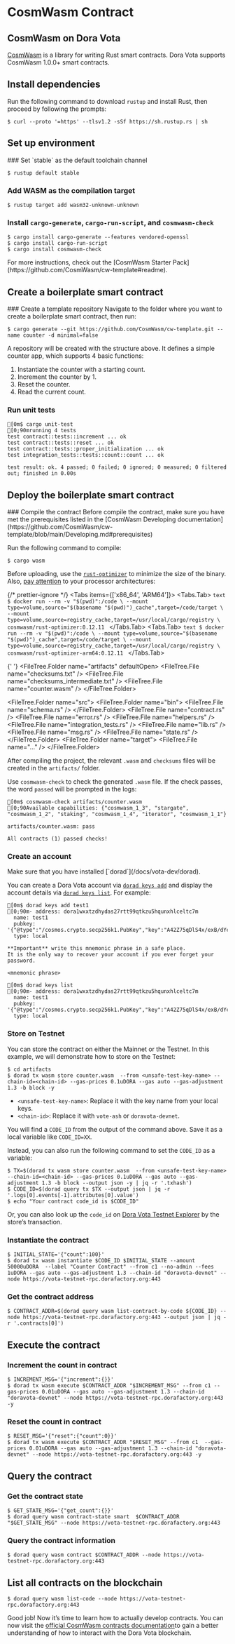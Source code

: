 
# CosmWasm Contract

## CosmWasm on Dora Vota

[CosmWasm](https://cosmwasm.com/) is a library for writing Rust smart contracts. Dora Vota supports CosmWasm 1.0.0+ smart contracts.

## Install dependencies

Run the following command to download `rustup` and install Rust, then proceed by following the prompts:

```ansi filename="Terminal"
$ curl --proto '=https' --tlsv1.2 -sSf https://sh.rustup.rs | sh
```

## Set up environment

<Steps>
### Set `stable` as the default toolchain channel

```ansi filename="Terminal"
$ rustup default stable
```

### Add WASM as the compilation target

```ansi filename="Terminal"
$ rustup target add wasm32-unknown-unknown
```

### Install `cargo-generate`, `cargo-run-script`, and `cosmwasm-check`

```ansi filename="Terminal"
$ cargo install cargo-generate --features vendored-openssl
$ cargo install cargo-run-script
$ cargo install cosmwasm-check
```

<Callout type="info">
  For more instructions, check out the [CosmWasm Starter
  Pack](https://github.com/CosmWasm/cw-template#readme).
</Callout>

</Steps>

## Create a boilerplate smart contract

<Steps>
### Create a template repository
Navigate to the folder where you want to create a boilerplate smart contract, then run:

```ansi filename="Terminal"
$ cargo generate --git https://github.com/CosmWasm/cw-template.git --name counter -d minimal=false
```

<FileTree>
  <FileTree.File name="Cargo.toml" />
  <FileTree.File name="Developing.md" />
  <FileTree.File name="Importing.md" />
  <FileTree.File name="LICENSE" />
  <FileTree.File name="NOTICE" />
  <FileTree.File name="Publishing.md" />
  <FileTree.File name="README.md" />
  <FileTree.Folder name="src" defaultOpen>
    <FileTree.Folder name="bin" defaultOpen>
      <FileTree.File name="schema.rs" />
    </FileTree.Folder>
    <FileTree.File name="contract.rs" />
    <FileTree.File name="error.rs" />
    <FileTree.File name="helpers.rs" />
    <FileTree.File name="integration_tests.rs" />
    <FileTree.File name="lib.rs" />
    <FileTree.File name="msg.rs" />
    <FileTree.File name="state.rs" />
  </FileTree.Folder>
</FileTree>

A repository will be created with the structure above. It defines a simple counter app, which supports 4 basic functions:

1. Instantiate the counter with a starting count.
2. Increment the counter by 1.
3. Reset the counter.
4. Read the current count.

### Run unit tests

```ansi filename="Terminal"
[0m$ cargo unit-test
[0;90mrunning 4 tests
test contract::tests::increment ... ok
test contract::tests::reset ... ok
test contract::tests::proper_initialization ... ok
test integration_tests::tests::count::count ... ok

test result: ok. 4 passed; 0 failed; 0 ignored; 0 measured; 0 filtered out; finished in 0.00s
```

</Steps>

## Deploy the boilerplate smart contract

<Steps>
### Compile the contract

<Callout type="info">
  Before compile the contract, make sure you have met the prerequisites listed
  in the [CosmWasm Developing
  documentation](https://github.com/CosmWasm/cw-template/blob/main/Developing.md#prerequisites)
</Callout>

Run the following command to compile:

```ansi filename="Terminal"
$ cargo wasm
```

Before uploading, use the [`rust-optimizer`](https://github.com/CosmWasm/rust-optimizer) to minimize the size of the binary. Also, [pay attention](https://github.com/CosmWasm/rust-optimizer#notice) to your processor architectures:

{/* prettier-ignore */}
<Tabs items={['x86_64', 'ARM64']}>
  <Tabs.Tab>
    ```text
    $ docker run --rm -v "$(pwd)":/code \
      --mount type=volume,source="$(basename "$(pwd)")_cache",target=/code/target \
      --mount type=volume,source=registry_cache,target=/usr/local/cargo/registry \
      cosmwasm/rust-optimizer:0.12.11
    ```
  </Tabs.Tab>
  <Tabs.Tab>
    ```text
    $ docker run --rm -v "$(pwd)":/code \
      --mount type=volume,source="$(basename "$(pwd)")_cache",target=/code/target \
      --mount type=volume,source=registry_cache,target=/usr/local/cargo/registry \
      cosmwasm/rust-optimizer-arm64:0.12.11
    ```
  </Tabs.Tab>
</Tabs>

<FileTree>
  <FileTree.File name="Cargo.lock" />
  <FileTree.File name="Cargo.toml" />
  <FileTree.File name="Developing.md" />
  <FileTree.File name="Importing.md" />
  <FileTree.File name="LICENSE" />
  <FileTree.File name="NOTICE" />
  <FileTree.File name="Publishing.md" />
  <FileTree.File name="README.md" />

{' '}
<FileTree.Folder name="artifacts" defaultOpen>
  <FileTree.File name="checksums.txt" />
  <FileTree.File name="checksums_intermediate.txt" />
  <FileTree.File name="counter.wasm" />
</FileTree.Folder>

  <FileTree.Folder name="src">
    <FileTree.Folder name="bin">
      <FileTree.File name="schema.rs" />
    </FileTree.Folder>
    <FileTree.File name="contract.rs" />
    <FileTree.File name="error.rs" />
    <FileTree.File name="helpers.rs" />
    <FileTree.File name="integration_tests.rs" />
    <FileTree.File name="lib.rs" />
    <FileTree.File name="msg.rs" />
    <FileTree.File name="state.rs" />
  </FileTree.Folder>
  <FileTree.Folder name="target">
    <FileTree.File name="…" />
  </FileTree.Folder>
</FileTree>

After compiling the project, the relevant `.wasm` and `checksums` files will be created in the `artifacts/` folder.

Use `cosmwasm-check` to check the generated `.wasm` file. If the check passes, the word `passed` will be prompted in the logs:

```ansi filename="Terminal"
[0m$ cosmwasm-check artifacts/counter.wasm
[0;90Available capabilities: {"cosmwasm_1_3", "stargate", "cosmwasm_1_2", "staking", "cosmwasm_1_4", "iterator", "cosmwasm_1_1"}

artifacts/counter.wasm: pass

All contracts (1) passed checks!
```

### Create an account

<Callout type="info">
  Make sure that you have installed [`dorad`](/docs/vota-dev/dorad).
</Callout>

You can create a Dora Vota account via [`dorad keys add`](/docs/vota-dev/dorad#dorad-keys-add) and display the account details via [`dorad keys list`](/docs/vota-dev/dorad#dorad-keys-list). For example:

```ansi filename="Terminal"
[0m$ dorad keys add test1
[0;90m- address: dora1wxxtzdhydas27rtt99qtkzu5hqunxhlceltc7m
  name: test1
  pubkey: '{"@type":"/cosmos.crypto.secp256k1.PubKey","key":"A42Z75qDlS4x/exB/dYc5AcVTUPzvoKYFsMc0lT7AFa5"}'
  type: local

**Important** write this mnemonic phrase in a safe place.
It is the only way to recover your account if you ever forget your password.

<mnemonic phrase>
```

```ansi filename="Terminal"
[0m$ dorad keys list
[0;90m- address: dora1wxxtzdhydas27rtt99qtkzu5hqunxhlceltc7m
  name: test1
  pubkey: '{"@type":"/cosmos.crypto.secp256k1.PubKey","key":"A42Z75qDlS4x/exB/dYc5AcVTUPzvoKYFsMc0lT7AFa5"}'
  type: local
```

### Store on Testnet

You can store the contract on either the Mainnet or the Testnet. In this example, we will demonstrate how to store on the Testnet:

```ansi filename="Terminal"
$ cd artifacts
$ dorad tx wasm store counter.wasm  --from <unsafe-test-key-name> --chain-id=<chain-id> --gas-prices 0.1uDORA --gas auto --gas-adjustment 1.3 -b block -y
```

- `<unsafe-test-key-name>`: Replace it with the key name from your local keys.
- `<chain-id>`: Replace it with `vote-ash` or `doravota-devnet`.

You will find a `CODE_ID` from the output of the command above. Save it as a local variable like `CODE_ID=XX`.

Instead, you can also run the following command to set the `CODE_ID` as a variable:

```ansi filename="Terminal"
$ TX=$(dorad tx wasm store counter.wasm  --from <unsafe-test-key-name> --chain-id=<chain-id> --gas-prices 0.1uDORA --gas auto --gas-adjustment 1.3 -b block --output json -y | jq -r '.txhash')
$ CODE_ID=$(dorad query tx $TX --output json | jq -r '.logs[0].events[-1].attributes[0].value')
$ echo "Your contract code_id is $CODE_ID"
```

Or, you can also look up the `code_id` on [Dora Vota Testnet Explorer](https://vota-testnet-explorer.dorafactory.org) by the store’s transaction.

### Instantiate the contract

```ansi filename="Terminal"
$ INITIAL_STATE='{"count":100}'
$ dorad tx wasm instantiate $CODE_ID $INITIAL_STATE --amount 50000uDORA  --label "Counter Contract" --from c1 --no-admin --fees 1uDORA --gas auto --gas-adjustment 1.3 --chain-id "doravota-devnet" --node https://vota-testnet-rpc.dorafactory.org:443
```

### Get the contract address

```ansi filename="Terminal"
$ CONTRACT_ADDR=$(dorad query wasm list-contract-by-code ${CODE_ID} --node https://vota-testnet-rpc.dorafactory.org:443 --output json | jq -r '.contracts[0]')
```

</Steps>

## Execute the contract

### Increment the count in contract

```ansi filename="Terminal"
$ INCREMENT_MSG='{"increment":{}}'
$ dorad tx wasm execute $CONTRACT_ADDR "$INCREMENT_MSG" --from c1 --gas-prices 0.01uDORA --gas auto --gas-adjustment 1.3 --chain-id "doravota-devnet" --node https://vota-testnet-rpc.dorafactory.org:443 -y
```

### Reset the count in contract

```ansi filename="Terminal"
$ RESET_MSG='{"reset":{"count":0}}'
$ dorad tx wasm execute $CONTRACT_ADDR "$RESET_MSG" --from c1  --gas-prices 0.01uDORA --gas auto --gas-adjustment 1.3 --chain-id "doravota-devnet" --node https://vota-testnet-rpc.dorafactory.org:443 -y
```

## Query the contract

### Get the contract state

```ansi filename="Terminal"
$ GET_STATE_MSG='{"get_count":{}}'
$ dorad query wasm contract-state smart  $CONTRACT_ADDR "$GET_STATE_MSG" --node https://vota-testnet-rpc.dorafactory.org:443
```

### Query the contract information

```ansi filename="Terminal"
$ dorad query wasm contract $CONTRACT_ADDR --node https://vota-testnet-rpc.dorafactory.org:443
```

## List all contracts on the blockchain

```ansi filename="Terminal"
$ dorad query wasm list-code --node https://vota-testnet-rpc.dorafactory.org:443
```

Good job! Now it’s time to learn how to actually develop contracts. You can now visit the [official CosmWasm contracts documentation](https://docs.cosmwasm.com/deprecated)to gain a better understanding of how to interact with the Dora Vota blockchain.
